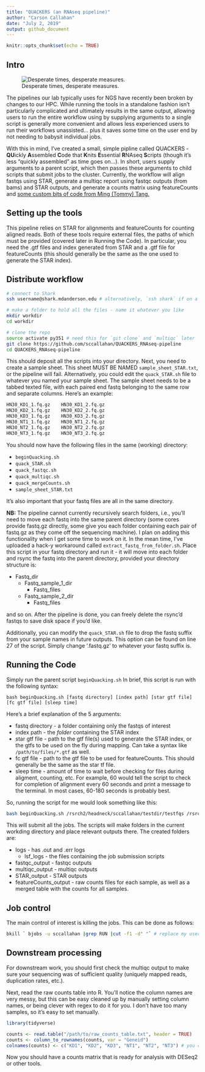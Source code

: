 ```yaml
---
title: "QUACKERS (an RNAseq pipeline)"
author: "Carson Callahan"
date: "July 2, 2019"
output: github_document
---
```


```r
knitr::opts_chunk$set(echo = TRUE)
```

## Intro

![Desperate times, desperate measures.](http://static.makeuseof.com/wp-content/uploads/2017/12/weird-programming-principles-670x335.jpg "Desperate times, desperate measures.")



The pipelines our lab typically uses for NGS have recently been broken by changes to our HPC. While running the tools in a standalone fashion isn't particularly complicated and ultimately results in the same output, allowing users to run the entire workflow using by supplying arguments to a single script is generally more convenient and allows less experienced users to run their workflows unassisted... plus it saves some time on the user end by not needing to babysit individual jobs.

With this in mind, I've created a small, simple pipline called QUACKERS - **QU**ickly **A**ssembled **C**ode that **K**nits **E**ssential **R**NAseq **S**cripts (though it's less "quickly assembled" as time goes on...). In short, users supply arguments to a parent script, which then passes these arguments to child scripts that submit jobs to the cluster. Currently, the workflow will align fastqs using STAR, generate a multiqc report using fastqc outputs (from bams) and STAR outputs, and generate a counts matrix using featureCounts and [some custom bits of code from Ming (Tommy) Tang.](https://divingintogeneticsandgenomics.rbind.io/post/merge-featurecount-table-from-rnaseq/)

## Setting up the tools

This pipeline relies on STAR for alignments and featureCounts for counting aligned reads. Both of these tools require external files, the paths of which must be provided (covered later in Running the Code). In particular, you need the .gtf files and index generated from STAR and a .gtf file for featureCounts (this should generally be the same as the one used to generate the STAR index).

## Distribute workflow

```bash

# connect to Shark
ssh username@shark.mdanderson.edu # alternatively, `ssh shark` if on a hard connection

# make a folder to hold all the files - name it whatever you like
mkdir workdir
cd workdir

# clone the repo
source activate py351 # need this for `git clone` and `multiqc` later
git clone https://github.com/sccallahan/QUACKERS_RNAseq-pipeline
cd QUACKERS_RNAseq-pipeline
```

This should deposit all the scripts into your directory. Next, you need to create a sample sheet. This sheet MUST BE NAMED `sample_sheet_STAR.txt`, or the pipeline will fail. Alternatively, you could edit the `quack_STAR.sh` file to whatever you named your sample sheet. The sample sheet needs to be a tabbed texted file, with each paired end fastq belonging to the same row and separate columns. Here's an example:

```bash
HN30_KD1_1.fq.gz	HN30_KD1_2.fq.gz
HN30_KD2_1.fq.gz	HN30_KD2_2.fq.gz
HN30_KD3_1.fq.gz	HN30_KD3_2.fq.gz
HN30_NT1_1.fq.gz	HN30_NT1_2.fq.gz
HN30_NT2_1.fq.gz	HN30_NT2_2.fq.gz
HN30_NT3_1.fq.gz	HN30_NT3_2.fq.gz
```

You should now have the following files in the same (working) directory:

* `beginQuacking.sh`
* `quack_STAR.sh`
* `quack_fastqc.sh`
* `quack_multiqc.sh`
* `quack_mergeCounts.sh`
* `sample_sheet_STAR.txt`

It's also important that your fastq files are all in the same directory.

**NB:** The pipeline cannot currently recursively search folders, i.e., you'll need to move each fastq into the same parent directory (some cores provide fastq.gz directly, some give you each folder containing each pair of fastq.gz as they come off the sequencing machine). I plan on adding this functionality when I get some time to work on it. In the mean time, I've uploaded a hack-y workaround called `extract_fastq_from_folder.sh`. Place this script in your fastq directory and run it - it will move into each folder and rsync the fastq into the parent directory, provided your directory structure is:

* Fastq_dir
    * Fastq_sample_1_dir
        * Fastq_files
    * Fastq_sample_2_dir
        * Fastq_files

and so on. After the pipeline is done, you can freely delete the rsync'd fastqs to save disk space if you'd like.

Additionally, you can modify the `quack_STAR.sh` file to drop the fastq suffix from your sample names in future outputs. This option can be found on line 27 of the script. Simply change '.fastq.gz' to whatever your fastq suffix is.

## Running the Code

Simply run the parent script `beginQuacking.sh` In brief, this script is run with the following syntax:

`bash beginQuacking.sh [fastq directory] [index path] [star gtf file] [fc gtf file] [sleep time]`

Here's a brief explanation of the 5 arguments:

* fastq directory - a folder containing only the fastqs of interest
* index path - the *folder* containing the STAR index
* star gtf file - path to the gtf file(s) used to generate the STAR index, or the gtfs to be used on the fly during mapping. Can take a syntax like `/path/to/files/*.gtf` as well.
* fc gtf file - path to the gtf file to be used for featureCounts. This should generally be the same as the star tf file.
* sleep time - amount of time to wait before checking for files during aligment, counting, etc. For example, 60 would tell the script to check for completion of alignment every 60 seconds and print a message to the terminal. In most cases, 60-180 seconds is probably best.

So, running the script for me would look something like this:

```bash
bash beginQuacking.sh /rsrch2/headneck/sccallahan/testdir/testfqs /rsrch2/headneck/sccallahan/apps/annot/starbase/hg19/starindex /rsrch2/headneck/sccallahan/apps/annot/starbase/hg19/annot/*.gtf /rsrch2/headneck/sccallahan/apps/annot/starbase/hg19/annot/*.gtf 60
```

This will submit all the jobs. The scripts will make folders in the current workding directory and place relevant outputs there. The created folders are:

* logs - has .out and .err logs
    * lsf_logs - the files containing the job submission scripts
* fastqc_output - fastqc outputs
* multiqc_output - multiqc outputs
* STAR_output - STAR outputs
* featureCounts_output - raw counts files for each sample, as well as a merged table with the counts for all samples.

## Job control

The main control of interest is killing the jobs. This can be done as follows:

```bash
bkill ` bjobs -u sccallahan |grep RUN |cut -f1 -d" "` # replace my username with yours, can also change RUN to PEND or relevant status
```

## Downstream processing

For downstream work, you should first check the multiqc output to make sure your sequencing was of sufficient quality (uniquely mapped reads, duplication rates, etc.).

Next, read the raw counts table into R. You'll notice the column names are very messy, but this can be easy cleaned up by manually setting column names, or being clever with regex to do it for you. I don't have too many samples, so it's easy to set manually.

```r
library(tidyverse)

counts <- read.table("/path/to/raw_counts_table.txt", header = TRUE)
counts <- column_to_rownames(counts, var = "Geneid")
colnames(counts) <- c("KD1", "KD2", "KD3", "NT1", "NT2", "NT3") # you could also try some regex here, which is useful if you have tons of samples
```

Now you should have a counts matrix that is ready for analysis with DESeq2 or other tools.







